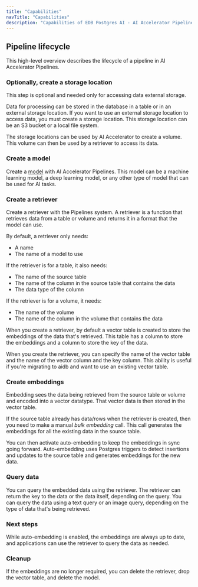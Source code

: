 ```yaml
---
title: "Capabilities"
navTitle: "Capabilities"
description: "Capabilities of EDB Postgres AI - AI Accelerator Pipelines."
---
```


## Pipeline lifecycle

This high-level overview describes the lifecycle of a pipeline in AI Accelerator Pipelines.

### Optionally, create a storage location

This step is optional and needed only for accessing data external storage.

Data for processing can be stored in the database in a table or in an external storage location.
If you want to use an external storage location to access data, you must create a storage location.
This storage location can be an S3 bucket or a local file system.

The storage locations can be used by AI Accelerator to create a volume. This volume can then be used by a retriever to access its data.

### Create a model

Create a [model](models) with AI Accelerator Pipelines. This model can be a machine learning model, a deep learning model, or any other type of model that can be used for AI tasks.

### Create a retriever

Create a retriever with the Pipelines system. A retriever is a function that retrieves data from a table or volume and returns it in a format that the model can use.

By default, a retriever only needs:

* A name
* The name of a model to use

If the retriever is for a table, it also needs:

* The name of the source table
* The name of the column in the source table that contains the data
* The data type of the column

If the retriever is for a volume, it needs:

* The name of the volume
* The name of the column in the volume that contains the data

When you create a retriever, by default a vector table is created to store the embeddings of the data that's retrieved.
This table has a column to store the embeddings and a column to store the key of the data.

When you create the retriever, you can specify the name of the vector table and the name of the vector column and the key column. This ability is useful if you're migrating to aidb and want to use an existing vector table.

### Create embeddings

Embedding sees the data being retrieved from the source table or volume and encoded into a vector datatype. That vector data is then stored in the vector table.

If the source table already has data/rows when the retriever is created, then you need to make a manual *bulk embedding* call. This call generates the embeddings for all the existing data in the source table.

You can then activate auto-embedding to keep the embeddings in sync going forward. Auto-embedding uses Postgres triggers to detect insertions and updates to the source table and generates embeddings for the new data.

### Query data

You can query the embedded data using the retriever. The retriever can return the key to the data or the data itself, depending on the query. You can query the data using a text query or an image query, depending on the type of data that's being retrieved.

### Next steps

While auto-embedding is enabled, the embeddings are always up to date, and applications can use the retriever to query the data as needed.

### Cleanup

If the embeddings are no longer required, you can delete the retriever, drop the vector table, and delete the model.
